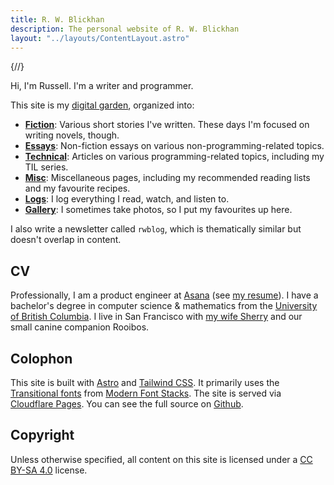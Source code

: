 ```yaml
---
title: R. W. Blickhan
description: The personal website of R. W. Blickhan
layout: "../layouts/ContentLayout.astro"
---
```


{/*<!-- markdownlint-disable no-inline-html -->*/}

Hi, I'm Russell. I'm a writer and programmer.

This site is my [digital garden](https://rwblickhan.org/misc/pattern-language/#digital-garden), organized into:

- [**Fiction**](https://rwblickhan.org/fiction/): Various short stories I've written. These days I'm focused on writing novels, though.
- [**Essays**](https://rwblickhan.org/essays/): Non-fiction essays on various non-programming-related topics.
- [**Technical**](https://rwblickhan.org/technical/): Articles on various programming-related topics, including my TIL series.
- [**Misc**](https://rwblickhan.org/misc/): Miscellaneous pages, including my recommended reading lists and my favourite recipes.
- [**Logs**](https://rwblickhan.org/logs): I log everything I read, watch, and listen to.
- [**Gallery**](https://rwblickhan.org/gallery/): I sometimes take photos, so I put my favourites up here.

I also write a newsletter called `rwblog`, which is thematically similar but doesn't overlap in content.


<Email />

## CV

Professionally, I am a product engineer at [Asana](https://asana.com/) (see [my resume](/resume.pdf)).
I have a bachelor's degree in computer science & mathematics from the [University of British Columbia](https://www.ubc.ca/).
I live in San Francisco with [my wife Sherry](http://sherryyuan.me) and our small canine companion Rooibos.

## Colophon

This site is built with [Astro](https://astro.build) and [Tailwind CSS](https://tailwindcss.com).
It primarily uses the [Transitional fonts](https://github.com/system-fonts/modern-font-stacks#transitional) from [Modern Font Stacks](https://modernfontstacks.com).
The site is served via [Cloudflare Pages](https://pages.cloudflare.com).
You can see the full source on [Github](https://github.com/rwblickhan/astro-rwblickhan.org).

## Copyright

Unless otherwise specified, all content on this site is licensed under a [CC BY-SA 4.0](https://creativecommons.org/licenses/by-sa/4.0/) license.
